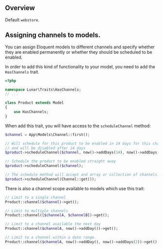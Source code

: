 ## Overview

Default `webstore`.

## Assigning channels to models.

You can assign Eloquent models to different channels and specify whether they are enabled permanently or whether they should be scheduled to be enabled.

In order to add this kind of functionality to your model, you need to add the `HasChannels` trait.

```php
<?php

namespace Lunar\Traits\HasChannels;
// ...

class Product extends Model
{
    use HasChannels;
}
```

When add this trait, you will have access to the `scheduleChannel` method:

```php
$channel = App\Models\Channel::first();

// Will schedule for this product to be enabled in 14 days for this channel.
// and will be disabled after 24 days
$product->scheduleChannel($channel, now()->addDays(14), now()->addDays(24));

// Schedule the product to be enabled straight away
$product->scheduleChannel($channel);

// The schedule method will accept and array or collection of channels.
$product->scheduleChannel(Channel::get());
```

There is also a channel scope available to models which use this trait:

```php
// Limit to a single channel
Product::channel($channel)->get();

// Limit to multiple channels
Product::channel([$channelA, $channelB])->get();

// Limit to a channel available the next day
Product::channel($channelA, now()->addDay())->get();

// Limit to a channel within a date range.
Product::channel($channelA, now()->addDay(), now()->addDays(2))->get();
```

